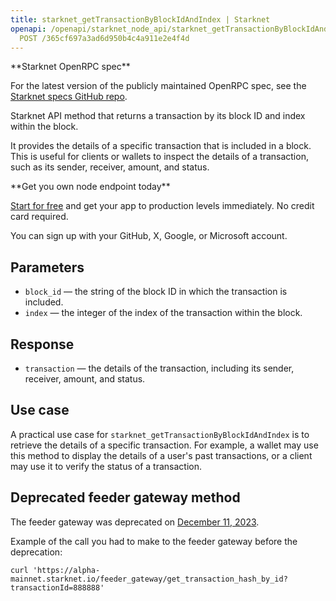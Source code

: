 ---
title: starknet_getTransactionByBlockIdAndIndex | Starknet
openapi: /openapi/starknet_node_api/starknet_getTransactionByBlockIdAndIndex.json
  POST /365cf697a3ad6d950b4c4a911e2e4f4d
---

<Note>
**Starknet OpenRPC spec**

For the latest version of the publicly maintained OpenRPC spec, see the [Starknet specs GitHub repo](https://github.com/starkware-libs/starknet-specs).
</Note>


Starknet API method that returns a transaction by its block ID and index within the block.

It provides the details of a specific transaction that is included in a block. This is useful for clients or wallets to inspect the details of a transaction, such as its sender, receiver, amount, and status.

<Check>
**Get you own node endpoint today**

[Start for free](https://console.chainstack.com/) and get your app to production levels immediately. No credit card required.

You can sign up with your GitHub, X, Google, or Microsoft account.
</Check>


## Parameters

* `block_id` — the string of the block ID in which the transaction is included.
* `index` — the integer of the index of the transaction within the block.

## Response

* `transaction` — the details of the transaction, including its sender, receiver, amount, and status.

## Use case

A practical use case for `starknet_getTransactionByBlockIdAndIndex` is to retrieve the details of a specific transaction. For example, a wallet may use this method to display the details of a user's past transactions, or a client may use it to verify the status of a transaction.

## Deprecated feeder gateway method

The feeder gateway was deprecated on [December 11, 2023](https://community.starknet.io/t/feeder-gateway-deprecation/100233).

Example of the call you had to make to the feeder gateway before the deprecation:

```Text Shell
curl 'https://alpha-mainnet.starknet.io/feeder_gateway/get_transaction_hash_by_id?transactionId=888888'
```

